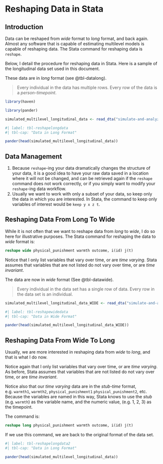 # Reshaping Data in Stata {#sec-reshape}

## Introduction

Data can be reshaped from *wide* format to *long* format, and back again. Almost any software that is capable of estimating multilevel models is capable of reshaping data. The Stata command for reshaping data is `reshape`.

Below, I detail the procedure for reshaping data in Stata. Here is a sample of the longitudinal data set used in this document.

These data are in *long* format (see @tbl-datalong).

> Every individual in the data has multiple rows. Every row of the data is a *person-timepoint*.

```r

library(haven)

library(pander)

```

```r

simulated_multilevel_longitudinal_data <- read_dta("simulate-and-analyze-multilevel-data/simulated_multilevel_longitudinal_data.dta")

```

```r
#| label: tbl-reshapelongdata
#| tbl-cap: "Data in Long Format"

pander(head(simulated_multilevel_longitudinal_data))

```

## Data Management

1. Because `reshape`-ing your data dramatically changes the structure of your data, it is a good idea to have your raw data saved in a location where it will not be changed, and can be retrieved again if the `reshape` command does not work correctly, or if you simply want to modify your `reshape`-ing data workflow.
2. Usually we want to work with only a subset of your data, so keep only the data in which you are interested. In Stata, the command to keep only variables of interest would be `keep y x z t`.

## Reshaping Data From Long To Wide

While it is not often that we want to reshape data from *long* to *wide*, I do so here for illustrative purposes. The Stata command for reshaping the data to *wide* format is:

```stata

reshape wide physical_punishment warmth outcome, i(id) j(t)

```

Notice that I only list variables that vary over time, or are *time varying*. Stata assumes that variables that are not listed do not vary over time, or are *time invariant*.

The data are now in *wide* format (See @tbl-datawide).

> Every individual in the data set has a single row of data. Every row in the data set is an individual.

```r

simulated_multilevel_longitudinal_data_WIDE <- read_dta("simulate-and-analyze-multilevel-data/simulated_multilevel_longitudinal_data_WIDE.dta")

```

```r
#| label: tbl-reshapewidedata
#| tbl-cap: "Data in Wide Format"

pander(head(simulated_multilevel_longitudinal_data_WIDE))

```

## Reshaping Data From Wide To Long

Usually, we are more interested in reshaping data from *wide* to *long*, and that is what I do now.

Notice again that I only list variables that vary over time, or are *time varying*. As before, Stata assumes that variables that are not listed do not vary over time, or are *time invariant*.

Notice also that our *time varying* data are in the *stub-time* format, e.g. `warmth1`, `warmth2`, `physical_punishment1` `physical_punishment2`, etc. Because the variables are named in this way, Stata knows to use the *stub* (e.g. `warmth`) as the variable name, and the numeric value, (e.g. 1, 2, 3) as the timepoint.

The command is: 

```stata

reshape long physical_punishment warmth outcome, i(id) j(t)

```

If we use this command, we are back to the original format of the data set. 

```r
#| label: tbl-reshapelongdata2
#| tbl-cap: "Data in Long Format"

pander(head(simulated_multilevel_longitudinal_data))

```









